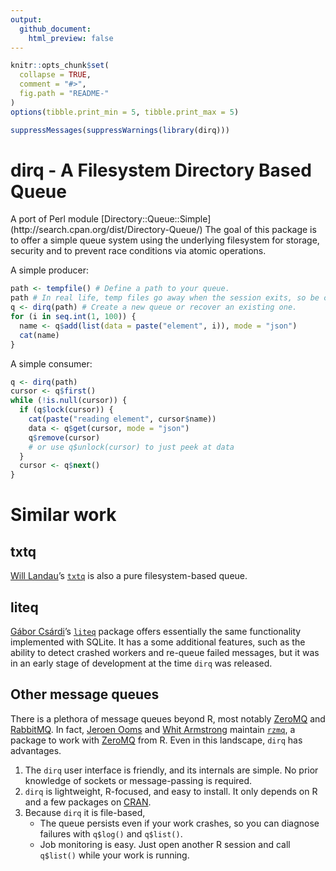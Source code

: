 ```yaml
---
output:
  github_document:
    html_preview: false
---
```


<!-- README.md is generated from README.Rmd. Please edit that file -->

```r
knitr::opts_chunk$set(
  collapse = TRUE,
  comment = "#>",
  fig.path = "README-"
)
options(tibble.print_min = 5, tibble.print_max = 5)
```

```r
suppressMessages(suppressWarnings(library(dirq)))
```

# dirq - A Filesystem Directory Based Queue

A port of Perl module [Directory::Queue::Simple]
  (http://search.cpan.org/dist/Directory-Queue/)
The goal of this package is to offer a simple queue system
using the underlying filesystem for storage, security and
to prevent race conditions via atomic operations.

A simple producer:

```r
path <- tempfile() # Define a path to your queue.
path # In real life, temp files go away when the session exits, so be careful.
q <- dirq(path) # Create a new queue or recover an existing one.
for (i in seq.int(1, 100)) {
  name <- q$add(list(data = paste("element", i)), mode = "json")
  cat(name)
}
```

A simple consumer:

```r
q <- dirq(path)
cursor <- q$first()
while (!is.null(cursor)) {
  if (q$lock(cursor)) {
    cat(paste("reading element", cursor$name))
    data <- q$get(cursor, mode = "json")
    q$remove(cursor)
    # or use q$unlock(cursor) to just peek at data
  }
  cursor <- q$next()
}
```

# Similar work

## txtq

[Will Landau](https://github.com/wlandau)'s [`txtq`](https://github.com/wlandau/txtq) is also a pure filesystem-based queue.

## liteq

[Gábor Csárdi](https://github.com/gaborcsardi)'s [`liteq`](https://github.com/r-lib/liteq) package offers essentially the same functionality implemented with SQLite. It has a some additional features, such as the ability to detect crashed workers and re-queue failed messages, but it was in an early stage of development at the time `dirq` was released.

## Other message queues

There is a plethora of message queues beyond R, most notably [ZeroMQ](https://zeromq.org) and [RabbitMQ](https://www.rabbitmq.com/). In fact, [Jeroen Ooms](https://github.com/jeroen) and [Whit Armstrong](https://github.com/armstrtw) maintain [`rzmq`](https://github.com/ropensci/rzmq), a package to work with [ZeroMQ](https://zeromq.org) from R. Even in this landscape, `dirq` has advantages.

1. The `dirq` user interface is friendly, and its internals are simple. No prior knowledge of sockets or message-passing is required.
2. `dirq` is lightweight, R-focused, and easy to install. It only depends on R and a few packages on [CRAN](https://cran.r-project.org).
3. Because `dirq` it is file-based,
    - The queue persists even if your work crashes, so you can diagnose failures with `q$log()` and `q$list()`.
    - Job monitoring is easy. Just open another R session and call `q$list()` while your work is running.
